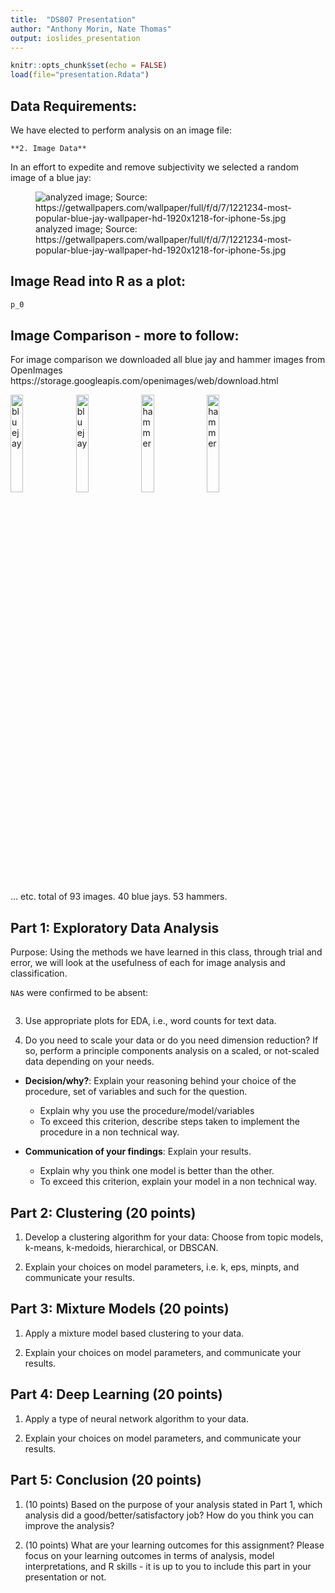 ```yaml
---
title:  "DS807 Presentation"
author: "Anthony Morin, Nate Thomas"
output: ioslides_presentation
---
```


```r
knitr::opts_chunk$set(echo = FALSE)
load(file="presentation.Rdata")
```

## Data Requirements: {.smaller}

We have elected to perform analysis on an image file:

    **2. Image Data**

In an effort to expedite and remove subjectivity we selected a random image of a blue jay:

![analyzed image; \n Source: https://getwallpapers.com/wallpaper/full/f/d/7/1221234-most-popular-blue-jay-wallpaper-hd-1920x1218-for-iphone-5s.jpg](./Images/Test/OIP.jfif)

## Image Read into R as a plot: {.smaller}

```r
p_0
```

## Image Comparison - more to follow: {.smaller}

For image comparison we downloaded all blue jay and hammer images from OpenImages https://storage.googleapis.com/openimages/web/download.html

![bluejay](./Images/Train/0a4ffad5e0967cfa.jpg){width=20%}
![bluejay](./Images/Train/2cdde11a66136f27.jpg){width=20%}
![hammer](./Images/Train/04da7971353f617c.jpg){width=20%}
![hammer](./Images/Train/4dda68611d5a1cd2.jpg){width=20%}

... etc. total of 93 images. 40 blue jays. 53 hammers.

## Part 1: Exploratory Data Analysis

Purpose: Using the methods we have learned in this class, through trial and error, we will look at the usefulness of each for image analysis and classification.

`NA`s were confirmed to be absent:
```r

```

3. Use appropriate plots for EDA, i.e., word counts for text data.

4. Do you need to scale your data or do you need dimension reduction? If so, perform a principle components analysis on a scaled, or not-scaled data depending on your needs.

- **Decision/why?**: Explain your reasoning behind your choice of the procedure, set of variables and such for the question. 

    - Explain why you use the procedure/model/variables
    - To exceed this criterion, describe steps taken to implement the procedure in a non technical way.


- **Communication of your findings**: Explain your results.

    - Explain why you think one model is better than the other.
    - To exceed this criterion, explain your model in a non technical way.


## Part 2: Clustering (20 points)

1. Develop a clustering algorithm for your data: Choose from topic models, k-means, k-medoids, hierarchical, or DBSCAN. 

2. Explain your choices on model parameters, i.e. k, eps, minpts, and communicate your results.

## Part 3: Mixture Models (20 points)

1. Apply a mixture model based clustering to your data.

2. Explain your choices on model parameters, and communicate your results.


## Part 4: Deep Learning (20 points)

1. Apply a type of neural network algorithm to your data.

2. Explain your choices on model parameters, and communicate your results.


## Part 5: Conclusion (20 points)

1. (10 points) Based on the purpose of your analysis stated in Part 1, which analysis did a good/better/satisfactory job? How do you think you can improve the analysis?

    
2. (10 points) What are your learning outcomes for this assignment? Please focus on your learning outcomes in terms of analysis, model interpretations, and R skills - it is up to you to include this part in your presentation or not.


